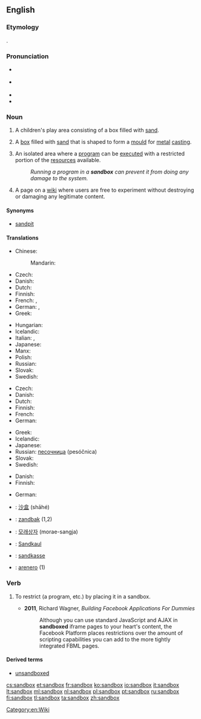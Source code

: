 {{selfref|For the Wiktionary test page, see [[Wiktionary:Sandbox]].}}
{{also|sand box|Sandbox}}
==English==

===Etymology===
{{compound|sand|box}}.

===Pronunciation===
* {{a|GenAm}} {{IPA|/ˈsændbɑks/}}
* {{a|RP}} {{IPA|/ˈsændbɒks/}}
* {{audio|En-us-sandbox.ogg|Audio (US)}}
* {{hyphenation|sand|box}}

===Noun===
{{en-noun|head=[[sand]][[box]]|es}}
{{wikipedia}}

# {{US}} A children's play area consisting of a box filled with [[sand]].
# A [[box]] filled with [[sand]] that is shaped to form a [[mould]] for [[metal]] [[casting]].
# {{computing}} An isolated area where a [[program]] can be [[execute]]d with a restricted portion of the [[resources]] available.
#: ''Running a program in a '''sandbox''' can prevent it from doing any damage to the system.''
# {{Wiktionary and WMF jargon}} A page on a [[wiki]] where users are free to experiment without destroying or damaging any legitimate content.

====Synonyms====
* {{sense|play enclosure with sand}} [[sandpit]] {{sense|UK}}

====Translations====
{{trans-top|box with sand for children}}
* Chinese:
*: Mandarin: {{t|cmn|砂箱|tr=shāxiāng|sc=Hani}}
* Czech: {{t-|cs|pískoviště|n}}
* Danish: {{t-|da|sandkasse|c}}
* Dutch: {{t+|nl|zandbak|m}}
* Finnish: {{t+|fi|hiekkalaatikko}}
* French: {{t+|fr|bac à sable|m}}, {{t-|fr|carré de sable|m}}
* German: {{t+|de|Sandkasten|m}}, {{t+|de|Sandkiste|f}}
* Greek: {{t+|el|αμμοδόχος|f|tr=ammodóchos|sc=Grek}}
{{trans-mid}}
* Hungarian: {{t-|hu|homokozó}}
* Icelandic: {{t|is|sandkassi|m}}
* Italian: {{t+|it|sabbionaia|f}}, {{t+|it|sabbiera|f}}
* Japanese: {{t-|ja|砂場|tr=sunaba}}
* Manx: {{t|gv|kishtey geinnee|m}}
* Polish: {{t-|pl|piaskownica|f}}
* Russian: {{t+|ru|песочница|f|tr=pesóčnica}}
* Slovak: {{t-|sk|pieskovisko}}
* Swedish: {{t+|sv|sandlåda|c}}
{{trans-bottom}}

{{trans-top|wiki sandbox}}
* Czech: {{t-|cs|pískoviště}}
* Danish: {{t-|da|sandkasse|c}}
* Dutch: {{t+|nl|zandbak|m}}
* Finnish: {{t+|fi|hiekkalaatikko}}
* French: {{t+|fr|bac à sable|m}}
* German: {{t+|de|Spielwiese|f}}
{{trans-mid}}
* Greek: {{t+|el|αμμοδοχείο|n|tr=ammodocheío|sc=Grek}}
* Icelandic: {{t|is|sandkassi|m}}
* Japanese: {{t-|ja|サンドボックス|tr=sando bokkusu}}
* Russian: [[песочница]] (pesóčnica) {{f}}
* Slovak: {{t-|sk|pieskovisko}}
* Swedish: {{t+|sv|sandlåda|c}}
{{trans-bottom}}

{{trans-top|isolated program execution area}}
* Danish: {{t-|da|sandkasse|c}}
* Finnish: {{t+|fi|hiekkalaatikko}}
{{trans-mid}}
* German: {{t-|de|Sandbox|f}}
{{trans-bottom}}

{{checktrans-top}}
* {{ttbc|cmn}}: [[沙盒]] (shāhé)
* {{ttbc|nl}}: [[zandbak]] {{m}} (1,2)
* {{ttbc|ko}}: [[모래상자]] (morae-sangja)
{{trans-mid}}
* {{ttbc|lb}}: [[Sandkaul]]
* {{ttbc|no}}: [[sandkasse]] {{m}}
* {{ttbc|es}}: [[arenero]] {{m}} (1)
{{trans-bottom}}

===Verb===
{{en-verb|sandboxes|sandboxing|sandboxed}}

# {{computing|transitive}} To restrict (a program, etc.) by placing it in a sandbox.
#* '''2011''', Richard Wagner, ''Building Facebook Applications For Dummies''
#*: Although you can use standard JavaScript and AJAX in '''sandboxed''' iframe pages to your heart's content, the Facebook Platform places restrictions over the amount of scripting capabilities you can add to the more tightly integrated FBML pages.

====Derived terms====
* [[unsandboxed]]

[[Category:en:Wiki]]

[[cs:sandbox]]
[[et:sandbox]]
[[fr:sandbox]]
[[ko:sandbox]]
[[io:sandbox]]
[[it:sandbox]]
[[lt:sandbox]]
[[ml:sandbox]]
[[nl:sandbox]]
[[pl:sandbox]]
[[pt:sandbox]]
[[ru:sandbox]]
[[fi:sandbox]]
[[tl:sandbox]]
[[ta:sandbox]]
[[zh:sandbox]]